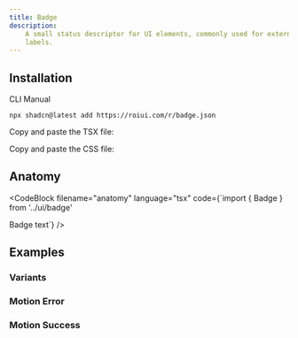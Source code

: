 ```yaml
---
title: Badge
description:
    A small status descriptor for UI elements, commonly used for external links and
    labels.
---
```


<ComponentPreview name="badge-demo" />

## Installation

<InstallationTabs>

<InstallationTabsList>
    <InstallationTabsTrigger value="cli">CLI</InstallationTabsTrigger>
    <InstallationTabsTrigger value="manual">Manual</InstallationTabsTrigger>
</InstallationTabsList>

<InstallationTabsContent value="cli">

```package-install
npx shadcn@latest add https://roiui.com/r/badge.json
```

</InstallationTabsContent>

<InstallationTabsContent value="manual">

Copy and paste the TSX file:

<ComponentSource
    src="registry/brook/ui/badge/badge.tsx"
    title="components/ui/badge.tsx"
    collapsible={true}
/>

Copy and paste the CSS file:

<ComponentSource
    src="registry/brook/ui/badge/badge.module.css"
    title="components/ui/badge.module.css"
    language="css"
    collapsible={true}
/>

</InstallationTabsContent>

</InstallationTabs>

## Anatomy

<CodeBlock
filename="anatomy"
  language="tsx"
  code={`import { Badge } from '../ui/badge'

<Badge>Badge text</Badge>`} />

## Examples

### Variants

<ComponentPreview name="badge-variants" />

### Motion Error

<ComponentPreview name="badge-error-motion" replayButton />

### Motion Success

<ComponentPreview name="badge-success-motion" replayButton />

